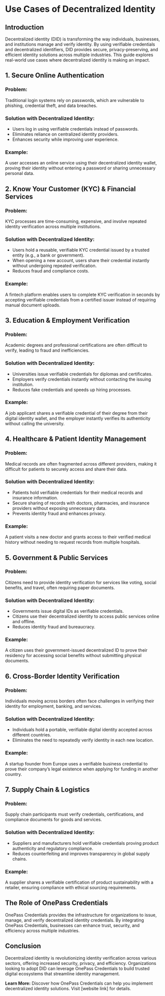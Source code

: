 # Use Cases of Decentralized Identity

## Introduction
Decentralized identity (DID) is transforming the way individuals, businesses, and institutions manage and verify identity. By using verifiable credentials and decentralized identifiers, DID provides secure, privacy-preserving, and efficient identity solutions across multiple industries. This guide explores real-world use cases where decentralized identity is making an impact.

## 1. **Secure Online Authentication**
### Problem:
Traditional login systems rely on passwords, which are vulnerable to phishing, credential theft, and data breaches.

### Solution with Decentralized Identity:
- Users log in using verifiable credentials instead of passwords.
- Eliminates reliance on centralized identity providers.
- Enhances security while improving user experience.

### Example:
A user accesses an online service using their decentralized identity wallet, proving their identity without entering a password or sharing unnecessary personal data.

## 2. **Know Your Customer (KYC) & Financial Services**
### Problem:
KYC processes are time-consuming, expensive, and involve repeated identity verification across multiple institutions.

### Solution with Decentralized Identity:
- Users hold a reusable, verifiable KYC credential issued by a trusted entity (e.g., a bank or government).
- When opening a new account, users share their credential instantly without undergoing repeated verification.
- Reduces fraud and compliance costs.

### Example:
A fintech platform enables users to complete KYC verification in seconds by accepting verifiable credentials from a certified issuer instead of requiring manual document uploads.

## 3. **Education & Employment Verification**
### Problem:
Academic degrees and professional certifications are often difficult to verify, leading to fraud and inefficiencies.

### Solution with Decentralized Identity:
- Universities issue verifiable credentials for diplomas and certificates.
- Employers verify credentials instantly without contacting the issuing institution.
- Reduces fake credentials and speeds up hiring processes.

### Example:
A job applicant shares a verifiable credential of their degree from their digital identity wallet, and the employer instantly verifies its authenticity without calling the university.

## 4. **Healthcare & Patient Identity Management**
### Problem:
Medical records are often fragmented across different providers, making it difficult for patients to securely access and share their data.

### Solution with Decentralized Identity:
- Patients hold verifiable credentials for their medical records and insurance information.
- Secure sharing of records with doctors, pharmacies, and insurance providers without exposing unnecessary data.
- Prevents identity fraud and enhances privacy.

### Example:
A patient visits a new doctor and grants access to their verified medical history without needing to request records from multiple hospitals.

## 5. **Government & Public Services**
### Problem:
Citizens need to provide identity verification for services like voting, social benefits, and travel, often requiring paper documents.

### Solution with Decentralized Identity:
- Governments issue digital IDs as verifiable credentials.
- Citizens use their decentralized identity to access public services online and offline.
- Reduces identity fraud and bureaucracy.

### Example:
A citizen uses their government-issued decentralized ID to prove their residency for accessing social benefits without submitting physical documents.

## 6. **Cross-Border Identity Verification**
### Problem:
Individuals moving across borders often face challenges in verifying their identity for employment, banking, and services.

### Solution with Decentralized Identity:
- Individuals hold a portable, verifiable digital identity accepted across different countries.
- Eliminates the need to repeatedly verify identity in each new location.

### Example:
A startup founder from Europe uses a verifiable business credential to prove their company’s legal existence when applying for funding in another country.

## 7. **Supply Chain & Logistics**
### Problem:
Supply chain participants must verify credentials, certifications, and compliance documents for goods and services.

### Solution with Decentralized Identity:
- Suppliers and manufacturers hold verifiable credentials proving product authenticity and regulatory compliance.
- Reduces counterfeiting and improves transparency in global supply chains.

### Example:
A supplier shares a verifiable certification of product sustainability with a retailer, ensuring compliance with ethical sourcing requirements.

## The Role of OnePass Credentials
OnePass Credentials provides the infrastructure for organizations to issue, manage, and verify decentralized identity credentials. By integrating OnePass Credentials, businesses can enhance trust, security, and efficiency across multiple industries.

## Conclusion
Decentralized identity is revolutionizing identity verification across various sectors, offering increased security, privacy, and efficiency. Organizations looking to adopt DID can leverage OnePass Credentials to build trusted digital ecosystems that streamline identity management.

**Learn More:** Discover how OnePass Credentials can help you implement decentralized identity solutions. Visit [website link] for details.

